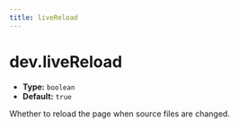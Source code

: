 ```yaml
---
title: liveReload
---
```


# dev.liveReload

- **Type:** `boolean`
- **Default:** `true`

Whether to reload the page when source files are changed.


<RsbuildConfig configName="dev.liveReload" />
